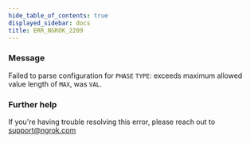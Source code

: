 ```yaml
---
hide_table_of_contents: true
displayed_sidebar: docs
title: ERR_NGROK_2209
---
```


### Message

Failed to parse configuration for `PHASE` `TYPE`: exceeds maximum allowed value length of `MAX`, was `VAL`.

### Further help

If you're having trouble resolving this error, please reach out to [support@ngrok.com](mailto:support@ngrok.com?subject=Help%20with%20ERR_NGROK_2209)
